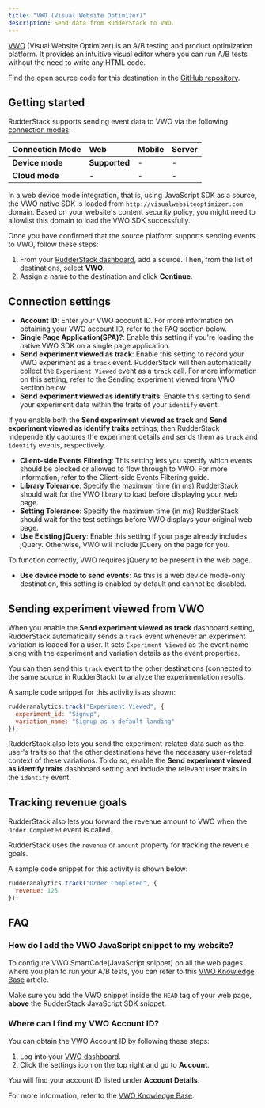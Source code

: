 ```yaml
---
title: "VWO (Visual Website Optimizer)"
description: Send data from RudderStack to VWO.
---
```


[VWO](https://vwo.com/) (Visual Website Optimizer) is an A/B testing and product optimization platform. It provides an intuitive visual editor where you can run A/B tests without the need to write any HTML code.

<div class="infoBlock">
Find the open source code for this destination in the <a href="https://github.com/rudderlabs/rudder-sdk-js/tree/production-staging/src/integrations/VWO">GitHub repository</a>.
</div>

## Getting started

RudderStack supports sending event data to VWO via the following <a href="https://rudderstack.com/docs/rudderstack-cloud/rudderstack-connection-modes/">connection modes</a>:

| **Connection Mode** | **Web**       | **Mobile** | **Server** |
| :------------------ | :------------ | :--------- | :--------- |
| **Device mode**     | **Supported** | -          | -          |
| **Cloud mode**      | -             | -          | -          |

<div class="infoBlock">
In a web device mode integration, that is, using <Link to="/sources/event-streams/sdks/rudderstack-javascript-sdk">JavaScript SDK</Link> as a source, the VWO native SDK is loaded from <code class="inline-code">http://visualwebsiteoptimizer.com</code> domain. Based on your website's content security policy, you might need to <Link to="/sources/event-streams/sdks/rudderstack-javascript-sdk/load-js-sdk/#allowlist-destination-domain">allowlist this domain</Link> to load the VWO SDK successfully.
</div>

Once you have confirmed that the source platform supports sending events to VWO, follow these steps:

1. From your [RudderStack dashboard](https://app.rudderstack.com/), add a source. Then, from the list of destinations, select **VWO**.
2. Assign a name to the destination and click **Continue**.

## Connection settings

- **Account ID**: Enter your VWO account ID. For more information on obtaining your VWO account ID, refer to the <Link to="#faq">FAQ</Link> section below.
- **Single Page Application(SPA)?**: Enable this setting if you're loading the native VWO SDK on a single page application. 
- **Send experiment viewed as track**: Enable this setting to record your VWO experiment as a `track` event. RudderStack will then automatically collect the `Experiment Viewed` event as a `track` call. For more information on this setting, refer to the <Link to="#sending-experiment-viewed-from-vwo">Sending experiment viewed from VWO</Link> section below.
- **Send experiment viewed as identify traits**: Enable this setting to send your experiment data within the <Link to="/event-spec/standard-events/identify/#identify-traits">traits</Link> of your `identify` event.

<div class="infoBlock">
If you enable both the <strong>Send experiment viewed as track</strong> and <strong>Send experiment viewed as identify traits</strong> settings, then RudderStack independently captures the experiment details and sends them as <code class="inline-code">track</code> and <code class="inline-code">identify</code> events, respectively.
</div>

- **Client-side Events Filtering**: This setting lets you specify which events should be blocked or allowed to flow through to VWO. For more information, refer to the <Link to="https://www.rudderstack.com/docs/sources/event-streams/sdks/event-filtering/">Client-side Events Filtering</Link> guide.
- **Library Tolerance**: Specify the maximum time (in ms) RudderStack should wait for the VWO library to load before displaying your web page.
- **Setting Tolerance**: Specify the maximum time (in ms) RudderStack should wait for the test settings before VWO displays your original web page.
- **Use Existing jQuery**: Enable this setting if your page already includes jQuery. Otherwise, VWO will include jQuery on the page for you.

<div class="warningBlock">
To function correctly, VWO requires jQuery to be present in the web page.
</div>

- **Use device mode to send events**: As this is a <Link to="https://www.rudderstack.com/docs/destinations/rudderstack-connection-modes/#device-mode">web device mode</Link>-only destination, this setting is enabled by default and cannot be disabled.

## Sending experiment viewed from VWO

When you enable the **Send experiment viewed as track** dashboard setting, RudderStack automatically sends a <Link to="/event-spec/standard-events/track">`track`</Link> event whenever an experiment variation is loaded for a user. It sets `Experiment Viewed` as the event name along with the experiment and variation details as the event properties.

You can then send this `track` event to the other destinations (connected to the same source in RudderStack) to analyze the experimentation results.

A sample code snippet for this activity is as shown:

```javascript
rudderanalytics.track("Experiment Viewed", {
  experiment_id: "Signup",
  variation_name: "Signup as a default landing"
});
```

RudderStack also lets you send the experiment-related data such as the user's traits so that the other destinations have the necessary user-related context of these variations. To do so, enable the **Send experiment viewed as identify traits** dashboard setting and include the relevant user traits in the <Link to="/event-spec/standard-events/identify">`identify`</Link> event.

## Tracking revenue goals

RudderStack also lets you forward the revenue amount to VWO when the <Link to="/event-spec/ecommerce-events-spec/ordering/#order-completed">`Order Completed`</Link> event is called.

<div class="infoBlock">
RudderStack uses the <code class="inline-code">revenue</code> or <code class="inline-code">amount</code> property for tracking the revenue goals.
</div>

A sample code snippet for this activity is shown below:

```javascript
rudderanalytics.track("Order Completed", {
  revenue: 125
});
```

## FAQ

### How do I add the VWO JavaScript snippet to my website?

To configure VWO SmartCode(JavaScript snippet) on all the web pages where you plan to run your A/B tests, you can refer to this <a href="https://help.vwo.com/hc/en-us/articles/360019422834">VWO Knowledge Base</a> article.

<div class="warningBlock">
Make sure you add the VWO snippet inside the <code class="inline-code">HEAD</code> tag of your web page, <strong>above</strong> the <Link to="/sources/event-streams/sdks/rudderstack-javascript-sdk/quick-start-guide/#step-1-install-rudderstack-javascript-sdk">RudderStack JavaScript SDK</Link> snippet.
</div>

### Where can I find my VWO Account ID?

You can obtain the VWO Account ID by following these steps:

1. Log into your [VWO dashboard](https://app.vwo.com/#/login).
2. Click the settings icon on the top right and go to **Account**. 

You will find your account ID listed under **Account Details**.

For more information, refer to the <a href="https://help.vwo.com/hc/en-us/articles/360008469173-How-to-find-your-account-ID">VWO Knowledge Base</a>.
